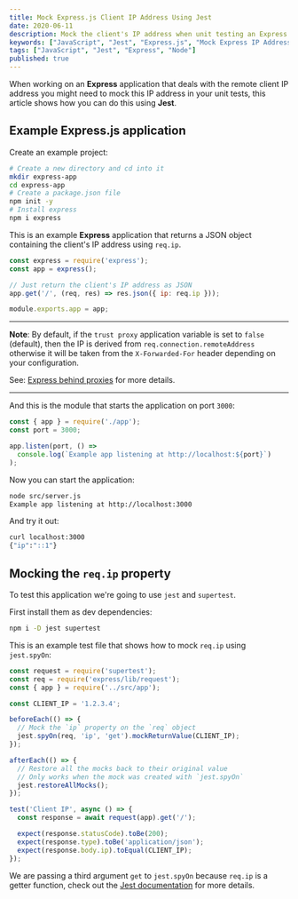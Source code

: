 ```yaml
---
title: Mock Express.js Client IP Address Using Jest
date: 2020-06-11
description: Mock the client's IP address when unit testing an Express application using Jest.
keywords: ["JavaScript", "Jest", "Express.js", "Mock Express IP Address"]
tags: ["JavaScript", "Jest", "Express", "Node"]
published: true
---
```


When working on an **Express** application that deals with the remote client IP address you might need to mock this IP address in your unit tests, this article shows how you can do this using **Jest**.

## Example Express.js application

Create an example project:

```bash {terminal: true}{copy: true}
# Create a new directory and cd into it
mkdir express-app
cd express-app
# Create a package.json file
npm init -y
# Install express
npm i express
```

This is an example **Express** application that returns a JSON object containing the client's IP address using `req.ip`.

```js {title: src/app.js}{copy: true}
const express = require('express');
const app = express();

// Just return the client's IP address as JSON
app.get('/', (req, res) => res.json({ ip: req.ip }));

module.exports.app = app;
```

---

**Note**: By default, if the `trust proxy` application variable is set to `false` (default), then the IP is derived from `req.connection.remoteAddress` otherwise it will be taken from the `X-Forwarded-For` header depending on your configuration.

See: [Express behind proxies](http://expressjs.com/en/guide/behind-proxies.html) for more details.

---

And this is the module that starts the application on port `3000`:

```js {title: src/server.js}{copy: true}
const { app } = require('./app');
const port = 3000;

app.listen(port, () =>
  console.log(`Example app listening at http://localhost:${port}`)
);
```

Now you can start the application:

```bash {terminal: true}{promptLines: 1}
node src/server.js
Example app listening at http://localhost:3000
```

And try it out:

```bash {terminal: true}{promptLines: 1}
curl localhost:3000
{"ip":"::1"}
```

## Mocking the `req.ip` property

To test this application we're going to use `jest` and `supertest`.

First install them as dev dependencies:

```bash {terminal: true}{copy: true}
npm i -D jest supertest
```

This is an example test file that shows how to mock `req.ip` using `jest.spyOn`:

```js {title: tests/app.test.js}{copy: true}
const request = require('supertest');
const req = require('express/lib/request');
const { app } = require('../src/app');

const CLIENT_IP = '1.2.3.4';

beforeEach(() => {
  // Mock the `ip` property on the `req` object
  jest.spyOn(req, 'ip', 'get').mockReturnValue(CLIENT_IP);
});

afterEach(() => {
  // Restore all the mocks back to their original value
  // Only works when the mock was created with `jest.spyOn`
  jest.restoreAllMocks();
});

test('Client IP', async () => {
  const response = await request(app).get('/');

  expect(response.statusCode).toBe(200);
  expect(response.type).toBe('application/json');
  expect(response.body.ip).toEqual(CLIENT_IP);
});
```

We are passing a third argument `get` to `jest.spyOn` because `req.ip` is a getter function, check out the [Jest documentation](https://jestjs.io/docs/en/jest-object#jestspyonobject-methodname-accesstype) for more details.
